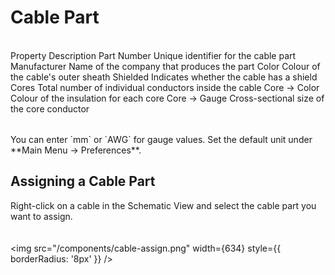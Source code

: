 
# Cable Part

<br />
<Table>
  <thead>
    <Table.Tr>
      <Table.Th>Property</Table.Th>
      <Table.Th>Description</Table.Th>
    </Table.Tr>
  </thead>
  <tbody>
    <Table.Tr>
      <Table.Td>Part Number</Table.Td>
      <Table.Td>Unique identifier for the cable part</Table.Td>
    </Table.Tr>
    <Table.Tr>
      <Table.Td>Manufacturer</Table.Td>
      <Table.Td>Name of the company that produces the part</Table.Td>
    </Table.Tr>
    <Table.Tr>
      <Table.Td>Color</Table.Td>
      <Table.Td>Colour of the cable's outer sheath</Table.Td>
    </Table.Tr>
    <Table.Tr>
      <Table.Td>Shielded</Table.Td>
      <Table.Td>Indicates whether the cable has a shield</Table.Td>
    </Table.Tr>
    <Table.Tr>
      <Table.Td>Cores</Table.Td>
      <Table.Td>Total number of individual conductors inside the cable</Table.Td>
    </Table.Tr>
    <Table.Tr>
      <Table.Td>Core → Color</Table.Td>
      <Table.Td>Colour of the insulation for each core</Table.Td>
    </Table.Tr>
    <Table.Tr>
      <Table.Td>Core → Gauge</Table.Td>
      <Table.Td>Cross-sectional size of the core conductor</Table.Td>
    </Table.Tr>
  </tbody>
</Table>

<Callout>  
You can enter `mm` or `AWG` for gauge values. Set the default unit under **Main Menu → Preferences**.  
</Callout>

## Assigning a Cable Part

Right-click on a cable in the Schematic View and select the cable part you want to assign.  
<br />  
<img src="/components/cable-assign.png" width={634} style={{ borderRadius: '8px' }} />